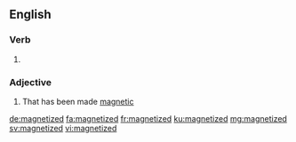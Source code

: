 ==English==

===Verb===
{{head|en|verb form}}

# {{en-past of|magnetize}}

===Adjective===
{{en-adj}}

# That has been made [[magnetic]]

[[de:magnetized]]
[[fa:magnetized]]
[[fr:magnetized]]
[[ku:magnetized]]
[[mg:magnetized]]
[[sv:magnetized]]
[[vi:magnetized]]